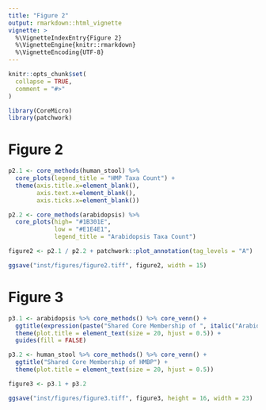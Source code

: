 ```yaml
---
title: "Figure 2"
output: rmarkdown::html_vignette
vignette: >
  %\VignetteIndexEntry{Figure 2}
  %\VignetteEngine{knitr::rmarkdown}
  %\VignetteEncoding{UTF-8}
---
```


```r
knitr::opts_chunk$set(
  collapse = TRUE,
  comment = "#>"
)
```

```r
library(CoreMicro)
library(patchwork)
```


# Figure 2

```r
p2.1 <- core_methods(human_stool) %>%
  core_plots(legend_title = "HMP Taxa Count") +
  theme(axis.title.x=element_blank(),
        axis.text.x=element_blank(),
        axis.ticks.x=element_blank())

p2.2 <- core_methods(arabidopsis) %>%
  core_plots(high= "#1B301E", 
             low = "#E1E4E1", 
             legend_title = "Arabidopsis Taxa Count")

figure2 <- p2.1 / p2.2 + patchwork::plot_annotation(tag_levels = "A")

ggsave("inst/figures/figure2.tiff", figure2, width = 15)
```


# Figure 3

```r
p3.1 <- arabidopsis %>% core_methods() %>% core_venn() + 
  ggtitle(expression(paste("Shared Core Membership of ", italic("Arabidopsis")))) +
  theme(plot.title = element_text(size = 20, hjust = 0.5)) +
  guides(fill = FALSE)

p3.2 <- human_stool %>% core_methods() %>% core_venn() + 
  ggtitle("Shared Core Membership of HMBP") +
  theme(plot.title = element_text(size = 20, hjust = 0.5))

figure3 <- p3.1 + p3.2

ggsave("inst/figures/figure3.tiff", figure3, height = 16, width = 23)
```

